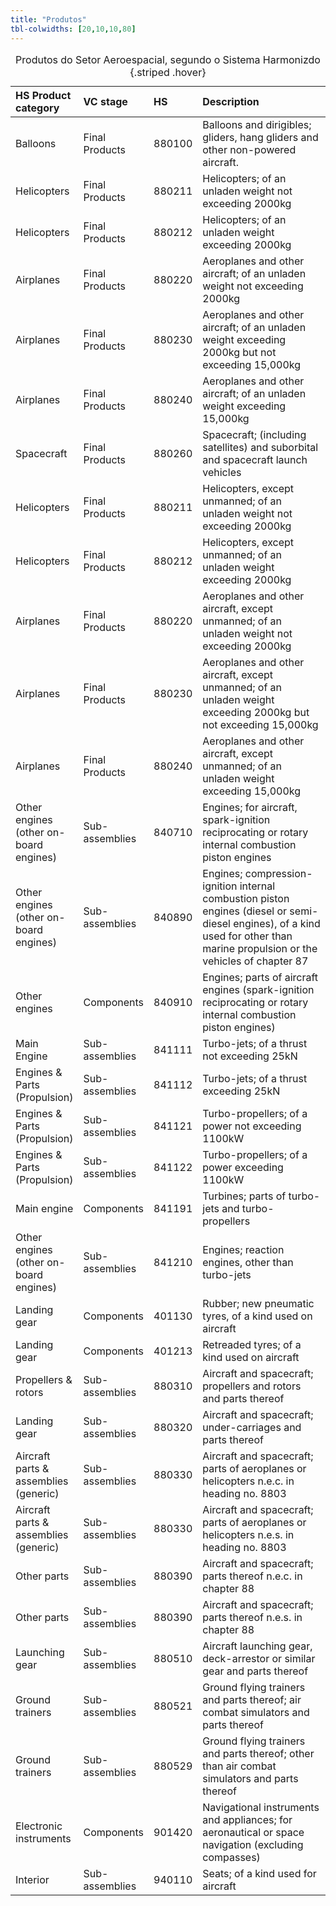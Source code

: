 ```yaml
---
title: "Produtos"
tbl-colwidths: [20,10,10,80]
---
```


|HS Product category                    |VC stage       |HS     |Description                                                                                                                                                                     |
|:--------------------------------------|:--------------|:------|:-------------------------------------------------------------------------------------------------------------------------------------------------------------------------------|
|Balloons                               |Final Products |880100 |Balloons and dirigibles; gliders, hang gliders and other non-powered aircraft.                                                                                                  |
|Helicopters                            |Final Products |880211 |Helicopters; of an unladen weight not exceeding 2000kg                                                                                                                          |
|Helicopters                            |Final Products |880212 |Helicopters; of an unladen weight exceeding 2000kg                                                                                                                              |
|Airplanes                              |Final Products |880220 |Aeroplanes and other aircraft; of an unladen weight not exceeding 2000kg                                                                                                        |
|Airplanes                              |Final Products |880230 |Aeroplanes and other aircraft; of an unladen weight exceeding 2000kg but not exceeding 15,000kg                                                                                 |
|Airplanes                              |Final Products |880240 |Aeroplanes and other aircraft; of an unladen weight exceeding 15,000kg                                                                                                          |
|Spacecraft                             |Final Products |880260 |Spacecraft; (including satellites) and suborbital and spacecraft launch vehicles                                                                                                |
|Helicopters                            |Final Products |880211 |Helicopters, except unmanned; of an unladen weight not exceeding 2000kg                                                                                                         |
|Helicopters                            |Final Products |880212 |Helicopters, except unmanned; of an unladen weight exceeding 2000kg                                                                                                             |
|Airplanes                              |Final Products |880220 |Aeroplanes and other aircraft, except unmanned; of an unladen weight not exceeding 2000kg                                                                                       |
|Airplanes                              |Final Products |880230 |Aeroplanes and other aircraft, except unmanned; of an unladen weight exceeding 2000kg but not exceeding 15,000kg                                                                |
|Airplanes                              |Final Products |880240 |Aeroplanes and other aircraft, except unmanned; of an unladen weight exceeding 15,000kg                                                                                         |
|Other engines (other on-board engines) |Sub-assemblies |840710 |Engines; for aircraft, spark-ignition reciprocating or rotary internal combustion piston engines                                                                                |
|Other engines (other on-board engines) |Sub-assemblies |840890 |Engines; compression-ignition internal combustion piston engines (diesel or semi-diesel engines), of a kind used for other than marine propulsion or the vehicles of chapter 87 |
|Other engines                          |Components     |840910 |Engines; parts of aircraft engines (spark-ignition reciprocating or rotary internal combustion piston engines)                                                                  |
|Main Engine                            |Sub-assemblies |841111 |Turbo-jets; of a thrust not exceeding 25kN                                                                                                                                      |
|Engines & Parts (Propulsion)           |Sub-assemblies |841112 |Turbo-jets; of a thrust exceeding 25kN                                                                                                                                          |
|Engines & Parts (Propulsion)           |Sub-assemblies |841121 |Turbo-propellers; of a power not exceeding 1100kW                                                                                                                               |
|Engines & Parts (Propulsion)           |Sub-assemblies |841122 |Turbo-propellers; of a power exceeding 1100kW                                                                                                                                   |
|Main engine                            |Components     |841191 |Turbines; parts of turbo-jets and turbo-propellers                                                                                                                              |
|Other engines (other on-board engines) |Sub-assemblies |841210 |Engines; reaction engines, other than turbo-jets                                                                                                                                |
|Landing gear                           |Components     |401130 |Rubber; new pneumatic tyres, of a kind used on aircraft                                                                                                                         |
|Landing gear                           |Components     |401213 |Retreaded tyres; of a kind used on aircraft                                                                                                                                     |
|Propellers & rotors                    |Sub-assemblies |880310 |Aircraft and spacecraft; propellers and rotors and parts thereof                                                                                                                |
|Landing gear                           |Sub-assemblies |880320 |Aircraft and spacecraft; under-carriages and parts thereof                                                                                                                      |
|Aircraft parts & assemblies (generic)  |Sub-assemblies |880330 |Aircraft and spacecraft; parts of aeroplanes or helicopters n.e.c. in heading no. 8803                                                                                          |
|Aircraft parts & assemblies (generic)  |Sub-assemblies |880330 |Aircraft and spacecraft; parts of aeroplanes or helicopters n.e.s. in heading no. 8803                                                                                          |
|Other parts                            |Sub-assemblies |880390 |Aircraft and spacecraft; parts thereof n.e.c. in chapter 88                                                                                                                     |
|Other parts                            |Sub-assemblies |880390 |Aircraft and spacecraft; parts thereof n.e.s. in chapter 88                                                                                                                     |
|Launching gear                         |Sub-assemblies |880510 |Aircraft launching gear, deck-arrestor or similar gear and parts thereof                                                                                                        |
|Ground trainers                        |Sub-assemblies |880521 |Ground flying trainers and parts thereof; air combat simulators and parts thereof                                                                                               |
|Ground trainers                        |Sub-assemblies |880529 |Ground flying trainers and parts thereof; other than air combat simulators and parts thereof                                                                                    |
|Electronic instruments                 |Components     |901420 |Navigational instruments and appliances; for aeronautical or space navigation (excluding compasses)                                                                             |
|Interior                               |Sub-assemblies |940110 |Seats; of a kind used for aircraft                                                                                                                                              |

: Produtos do Setor Aeroespacial, segundo o Sistema Harmonizdo {.striped .hover}



